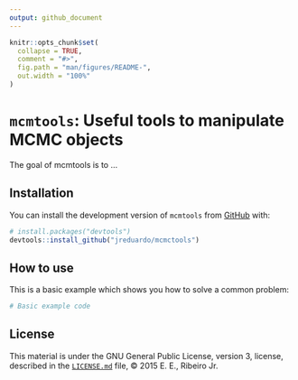 ```yaml
---
output: github_document
---
```


<!-- README.md is generated from README.Rmd. Please edit that file -->

```r
knitr::opts_chunk$set(
  collapse = TRUE,
  comment = "#>",
  fig.path = "man/figures/README-",
  out.width = "100%"
)
```

# `mcmtools`: Useful tools to manipulate MCMC objects

The goal of mcmtools is to ...

## Installation

You can install the development version of `mcmtools` from
[GitHub](https://github.com/jreduardo/mcmctools) with:

``` r
# install.packages("devtools")
devtools::install_github("jreduardo/mcmctools")
```

## How to use ##

This is a basic example which shows you how to solve a common problem:

```r
# Basic example code
```

## License ##

This material is under the GNU General Public License, version 3,
license, described in the [`LICENSE.md`](LICENSE.md) file, © 2015 E. E.,
Ribeiro Jr.
